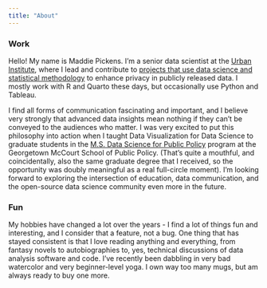 ```yaml
---
title: "About"
---
```


### Work

Hello! My name is Maddie Pickens. I'm a senior data scientist at the [Urban Institute](https://www.urban.org/author/madeline-pickens), where I lead and contribute to [projects that use data science and statistical methodology](https://www.urban.org/research-methods/safely-expanding-data-access) to enhance privacy in publicly released data. I mostly work with R and Quarto these days, but occasionally use Python and Tableau.

I find all forms of communication fascinating and important, and I believe very strongly that advanced data insights mean nothing if they can’t be conveyed to the audiences who matter. I was very excited to put this philosophy into action when I taught Data Visualization for Data Science to graduate students in the [M.S. Data Science for Public Policy](https://mccourt.georgetown.edu/master-of-science-in-data-science-for-public-policy/) program at the Georgetown McCourt School of Public Policy. (That's quite a mouthful, and coincidentally, also the same graduate degree that I received, so the opportunity was doubly meaningful as a real full-circle moment). I'm looking forward to exploring the intersection of education, data communication, and the open-source data science community even more in the future.

### Fun

My hobbies have changed a lot over the years - I find a lot of things fun and interesting, and I consider that a feature, not a bug. One thing that has stayed consistent is that I love reading anything and everything, from fantasy novels to autobiographies to, yes, technical discussions of data analysis software and code. I’ve recently been dabbling in very bad watercolor and very beginner-level yoga. I own way too many mugs, but am always ready to buy one more.
